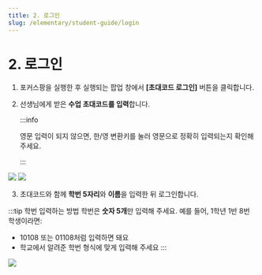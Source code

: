 ```yaml
---
title: 2. 로그인
slug: /elementary/student-guide/login
---
```



# 2. 로그인

1. 포커스팡을 실행한 후 실행되는 팝업 창에서 **[초대코드 로그인]** 버튼을 클릭합니다.

2. 선생님에게 받은 **수업 초대코드를 입력**합니다.

   :::info

   영문 입력이 되지 않으면, 한/영 변환키를 눌러 영문으로 정확히 입력되는지 확인해 주세요.

   :::

<Image src="/img/kr/elementary/student/05-01.jpg" size="sm" />
<Image src="/img/kr/elementary/student/05-02.jpg" size="lg" />

3. 초대코드와 함께 **학번 5자리**와 **이름**을 입력한 뒤 로그인합니다.

:::tip 학번 입력하는 방법
학번은 **숫자 5개**만 입력해 주세요.
예를 들어, 1학년 1반 8번 학생이라면:

- 10108 또는 01108처럼 입력하면 돼요
- 학교에서 알려준 학번 형식에 맞게 입력해 주세요
  :::

<Image src="/img/kr/elementary/student/05-03.jpg" size="lg" />

